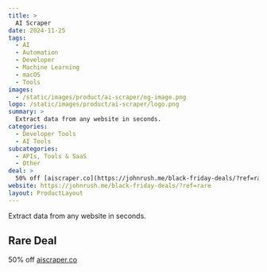 ```yaml
---
title: >
  AI Scraper
date: 2024-11-25
tags:
  - AI
  - Automation
  - Developer
  - Machine Learning
  - macOS
  - Tools
images:
  - /static/images/product/ai-scraper/og-image.png
logo: /static/images/product/ai-scraper/logo.png
summary: >
  Extract data from any website in seconds.
categories:
  - Developer Tools
  - AI Tools
subcategories:
  - APIs, Tools & SaaS
  - Other
deal: >
  50% off [aiscraper.co](https://johnrush.me/black-friday-deals/?ref=rare)
website: https://johnrush.me/black-friday-deals/?ref=rare
layout: ProductLayout
---
```

Extract data from any website in seconds.

## Rare Deal

50% off [aiscraper.co](https://johnrush.me/black-friday-deals/?ref=rare)
